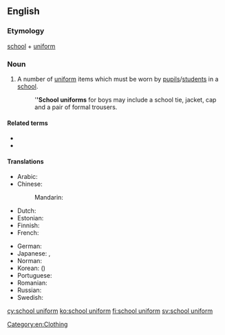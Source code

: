 ==English==

===Etymology===
[[school]] + [[uniform]]
{{wikipedia}}

===Noun===
{{en-noun}}

# A number of [[uniform]] items which must be worn by [[pupil]]s/[[student]]s in a [[school]].
#: '''''School uniforms''' for boys may include a school tie, jacket, cap and a pair of formal trousers.

====Related terms====
* {{l|en|gym uniform}}
* {{l|en|school tie}}

====Translations====
{{trans-top|uniform items to be worn by students in a school}}
* Arabic: {{t|ar|زِي مَدْرَسِيّ|m}}
* Chinese:
*: Mandarin: {{t+|cmn|校服|tr=xiàofú|sc=Hani}}
* Dutch: {{t+|nl|schooluniform|n}}
* Estonian: {{t|et|koolivorm}}
* Finnish: {{t+|fi|koulupuku}}
* French: {{t|fr|uniforme scolaire|f}}
{{trans-mid}}
* German: {{t+|de|Schuluniform|f}}
* Japanese: {{t+|ja|学生服|tr=がくせいふく, gakusei-fuku}}, {{t+|ja|制服|tr=せいふく, seifuku}}
* Norman: {{t|nrf|unniforme d'êcole|m}}
* Korean: {{t+|ko|교복|sc=Hang}} ({{t+|ko|校服|sc=Hani}})
* Portuguese: {{t|pt|[[uniforme]] [[escolar]]|m}}
* Romanian: {{t|ro|uniformă școlară|f}}
* Russian: {{t+|ru|шко́льная фо́рма|f}}
* Swedish: {{t|sv|skoluniform|c}}
{{trans-bottom}}

[[Category:en:Clothing]]

[[cy:school uniform]]
[[ko:school uniform]]
[[fi:school uniform]]
[[sv:school uniform]]